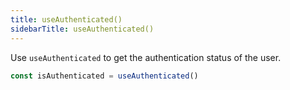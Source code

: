 ```yaml
---
title: useAuthenticated()
sidebarTitle: useAuthenticated()
---
```


Use `useAuthenticated` to get the authentication status of the user.

```ts
const isAuthenticated = useAuthenticated()
```
